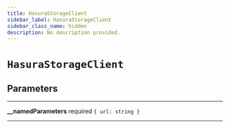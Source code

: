 ```yaml
---
title: HasuraStorageClient
sidebar_label: HasuraStorageClient
sidebar_class_name: hidden
description: No description provided.
---
```


# `HasuraStorageClient`

## Parameters

---

**<span className="parameter-name">\_\_namedParameters</span>** <span className="optional-status">required</span> `{ url: string }`

---
